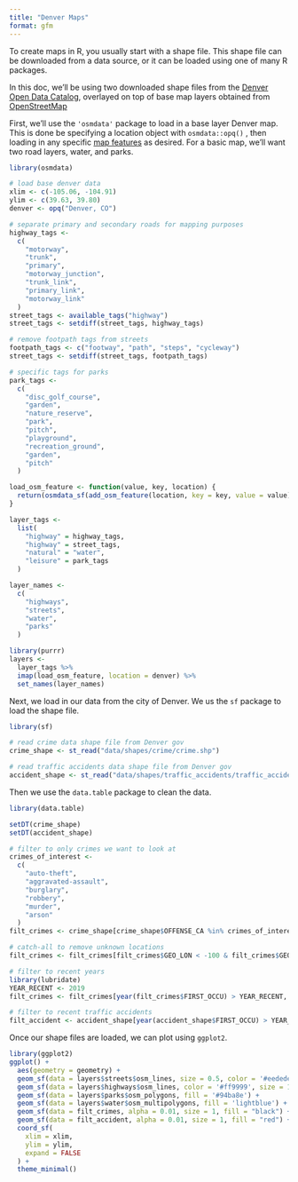 ```yaml
---
title: "Denver Maps"
format: gfm
---
```


To create maps in R, you usually start with a shape file. This shape file can be downloaded from a data source, or it can be loaded using one of many R packages.

In this doc, we'll be using two downloaded shape files from the [Denver Open Data Catalog](https://www.denvergov.org/opendata/ "Denver Open Data Catalog"), overlayed on top of base map layers obtained from [OpenStreetMap](https://wiki.openstreetmap.org/wiki/Main_Page "OpenStreetMap")

First, we'll use the `'osmdata'` package to load in a base layer Denver map. This is done be specifying a location object with `osmdata::opq()` , then loading in any specific [map features](https://wiki.openstreetmap.org/wiki/Map_Features "Map features - OpenStreetMap Wiki") as desired. For a basic map, we'll want two road layers, water, and parks.

```r
library(osmdata)

# load base denver data
xlim <- c(-105.06, -104.91)
ylim <- c(39.63, 39.80)
denver <- opq("Denver, CO")

# separate primary and secondary roads for mapping purposes
highway_tags <- 
  c(
    "motorway",
    "trunk",
    "primary",
    "motorway_junction",
    "trunk_link",
    "primary_link",
    "motorway_link"
  )
street_tags <- available_tags("highway")
street_tags <- setdiff(street_tags, highway_tags)

# remove footpath tags from streets
footpath_tags <- c("footway", "path", "steps", "cycleway")
street_tags <- setdiff(street_tags, footpath_tags)

# specific tags for parks
park_tags <- 
  c(
    "disc_golf_course",
    "garden",
    "nature_reserve",
    "park",
    "pitch",
    "playground",
    "recreation_ground",
    "garden",
    "pitch"
  )

load_osm_feature <- function(value, key, location) {
  return(osmdata_sf(add_osm_feature(location, key = key, value = value)))
}

layer_tags <- 
  list(
    "highway" = highway_tags,
    "highway" = street_tags,
    "natural" = "water",
    "leisure" = park_tags
  )

layer_names <-
  c(
    "highways",
    "streets",
    "water",
    "parks"
  )

library(purrr)
layers <- 
  layer_tags %>% 
  imap(load_osm_feature, location = denver) %>% 
  set_names(layer_names)
```

Next, we load in our data from the city of Denver. We us the `sf` package to load the shape file.

```r
library(sf)

# read crime data shape file from Denver gov
crime_shape <- st_read("data/shapes/crime/crime.shp")

# read traffic accidents data shape file from Denver gov
accident_shape <- st_read("data/shapes/traffic_accidents/traffic_accidents.shp")
```

Then we use the `data.table` package to clean the data.

```r
library(data.table)

setDT(crime_shape)
setDT(accident_shape)

# filter to only crimes we want to look at
crimes_of_interest <- 
  c(
    "auto-theft", 
    "aggravated-assault", 
    "burglary", 
    "robbery", 
    "murder",
    "arson"
  )
filt_crimes <- crime_shape[crime_shape$OFFENSE_CA %in% crimes_of_interest, ]

# catch-all to remove unknown locations
filt_crimes <- filt_crimes[filt_crimes$GEO_LON < -100 & filt_crimes$GEO_LAT > 35, ]

# filter to recent years
library(lubridate)
YEAR_RECENT <- 2019
filt_crimes <- filt_crimes[year(filt_crimes$FIRST_OCCU) > YEAR_RECENT, ]
```

```r
# filter to recent traffic accidents
filt_accident <- accident_shape[year(accident_shape$FIRST_OCCU) > YEAR_RECENT, ]
```

Once our shape files are loaded, we can plot using `ggplot2`.

```r
library(ggplot2)
ggplot() + 
  aes(geometry = geometry) +
  geom_sf(data = layers$streets$osm_lines, size = 0.5, color = '#eedede') +
  geom_sf(data = layers$highways$osm_lines, color = '#ff9999', size = 1) + 
  geom_sf(data = layers$parks$osm_polygons, fill = '#94ba8e') +
  geom_sf(data = layers$water$osm_multipolygons, fill = 'lightblue') + 
  geom_sf(data = filt_crimes, alpha = 0.01, size = 1, fill = "black") +
  geom_sf(data = filt_accident, alpha = 0.01, size = 1, fill = "red") +
  coord_sf(
    xlim = xlim, 
    ylim = ylim,
    expand = FALSE
  ) +
  theme_minimal()
```

